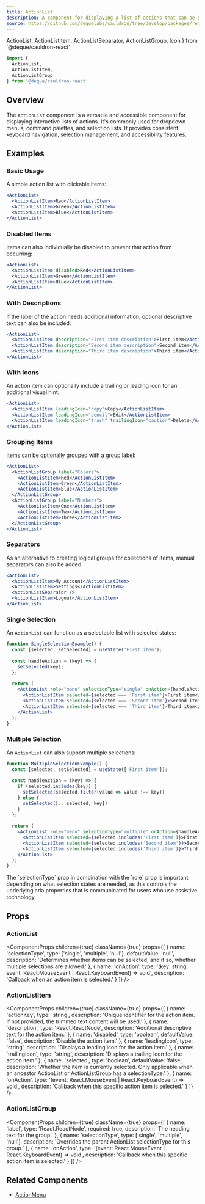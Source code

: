 ```yaml
---
title: ActionList
description: A component for displaying a list of actions that can be performed by the user, such as a menu of commands or a list of selectable items.
source: https://github.com/dequelabs/cauldron/tree/develop/packages/react/src/components/ActionList/ActionList.tsx
---
```


  ActionList, 
  ActionListItem, 
  ActionListSeparator,
  ActionListGroup,
  Icon 
} from '@deque/cauldron-react'

```jsx
import { 
  ActionList, 
  ActionListItem, 
  ActionListGroup 
} from '@deque/cauldron-react'
```

## Overview

The `ActionList` component is a versatile and accessible component for displaying interactive lists of actions. It's commonly used for dropdown menus, command palettes, and selection lists. It provides consistent keyboard navigation, selection management, and accessibility features.

## Examples

### Basic Usage

A simple action list with clickable items:

```jsx example
<ActionList>
  <ActionListItem>Red</ActionListItem>
  <ActionListItem>Green</ActionListItem>
  <ActionListItem>Blue</ActionListItem>
</ActionList>
```

### Disabled Items

Items can also individually be disabled to prevent that action from occurring:

```jsx example
<ActionList>
  <ActionListItem disabled>Red</ActionListItem>
  <ActionListItem>Green</ActionListItem>
  <ActionListItem>Blue</ActionListItem>
</ActionList>
```

### With Descriptions

If the label of the action needs additional information, optional descriptive text can also be included:

```jsx example
<ActionList>
  <ActionListItem description="First item description">First item</ActionListItem>
  <ActionListItem description="Second item description">Second item</ActionListItem>
  <ActionListItem description="Third item description">Third item</ActionListItem>
</ActionList>
```

### With Icons

An action item can optionally include a trailing or leading icon for an additional visual hint:

```jsx example
<ActionList>
  <ActionListItem leadingIcon="copy">Copy</ActionListItem>
  <ActionListItem leadingIcon="pencil">Edit</ActionListItem>
  <ActionListItem leadingIcon="trash" trailingIcon="caution">Delete</ActionListItem>
</ActionList>
```

### Grouping Items

Items can be optionally grouped with a group label:

```jsx example
<ActionList>
  <ActionListGroup label="Colors">
    <ActionListItem>Red</ActionListItem>
    <ActionListItem>Green</ActionListItem>
    <ActionListItem>Blue</ActionListItem>
  </ActionListGroup>
  <ActionListGroup label="Numbers">
    <ActionListItem>One</ActionListItem>
    <ActionListItem>Two</ActionListItem>
    <ActionListItem>Three</ActionListItem>
  </ActionListGroup>
</ActionList>
```

### Separators

As an alternative to creating logical groups for collections of items, manual separators can also be added:

```jsx example
<ActionList>
  <ActionListItem>My Account</ActionListItem>
  <ActionListItem>Settings</ActionListItem>
  <ActionListSeparator />
  <ActionListItem>Logout</ActionListItem>
</ActionList>
```

### Single Selection

An `ActionList` can function as a selectable list with selected states:

```jsx example
function SingleSelectionExample() {
  const [selected, setSelected] = useState('First item');
  
  const handleAction = (key) => {
    setSelected(key);
  };
  
  return (
    <ActionList role="menu" selectionType="single" onAction={handleAction}>
      <ActionListItem selected={selected === 'First item'}>First item</ActionListItem>
      <ActionListItem selected={selected === 'Second item'}>Second item</ActionListItem>
      <ActionListItem selected={selected === 'Third item'}>Third item</ActionListItem>
    </ActionList>
  );
}
```

### Multiple Selection

An `ActionList` can also support multiple selections:

```jsx example
function MultipleSelectionExample() {
  const [selected, setSelected] = useState(['First item']);
  
  const handleAction = (key) => {
    if (selected.includes(key)) {
      setSelected(selected.filter(value => value !== key))
    } else {
      setSelected([...selected, key])
    }
  };
  
  return (
    <ActionList role="menu" selectionType="multiple" onAction={handleAction}>
      <ActionListItem selected={selected.includes('First item')}>First item</ActionListItem>
      <ActionListItem selected={selected.includes('Second item')}>Second item</ActionListItem>
      <ActionListItem selected={selected.includes('Third item')}>Third item</ActionListItem>
    </ActionList>
  );
}
```

<Note>
  The `selectionType` prop in combination with the `role` prop is important depending on what selection states are needed, as this controls the underlying aria properties that is communicated for users who use assistive technology.
</Note>

## Props

### ActionList

<ComponentProps
  children={true}
  className={true}
  props={[
    {
      name: 'selectionType',
      type: ['single', 'multiple', 'null'],
      defaultValue: 'null',
      description: 'Determines whether items can be selected, and if so, whether multiple selections are allowed.'
    },
    {
      name: 'onAction',
      type: '(key: string, event: React.MouseEvent | React.KeyboardEvent) => void',
      description: 'Callback when an action item is selected.'
    }
  ]}
/>

### ActionListItem

<ComponentProps
  children={true}
  className={true}
  props={[
    {
      name: 'actionKey',
      type: 'string',
      description: 'Unique identifier for the action item. If not provided, the trimmed text content will be used.'
    },
    {
      name: 'description',
      type: 'React.ReactNode',
      description: 'Additional descriptive text for the action item.'
    },
    {
      name: 'disabled',
      type: 'boolean',
      defaultValue: 'false',
      description: 'Disable the action item.'
    },
    {
      name: 'leadingIcon',
      type: 'string',
      description: 'Displays a leading icon for the action item.'
    },
    {
      name: 'trailingIcon',
      type: 'string',
      description: 'Displays a trailing icon for the action item.'
    },
    {
      name: 'selected',
      type: 'boolean',
      defaultValue: 'false',
      description: 'Whether the item is currently selected. Only applicable when an ancestor ActionList or ActionListGroup has a selectionType.'
    },
    {
      name: 'onAction',
      type: '(event: React.MouseEvent | React.KeyboardEvent) => void',
      description: 'Callback when this specific action item is selected.'
    }
  ]}
/>

### ActionListGroup

<ComponentProps
  children={true}
  className={true}
  props={[
    {
      name: 'label',
      type: 'React.ReactNode',
      required: true,
      description: 'The heading text for the group.'
    },
    {
      name: 'selectionType',
      type: ['single', 'multiple', 'null'],
      description: 'Overrides the parent ActionList selectionType for this group.'
    },
    {
      name: 'onAction',
      type: '(event: React.MouseEvent | React.KeyboardEvent) => void',
      description: 'Callback when this specific action item is selected.'
    }
  ]}
/>

## Related Components

- [ActionMenu](./ActionMenu)